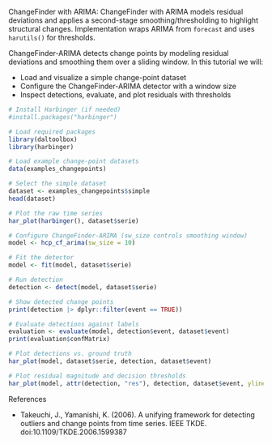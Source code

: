 ChangeFinder with ARIMA: ChangeFinder with ARIMA models residual deviations and applies a second-stage smoothing/thresholding to highlight structural changes. Implementation wraps ARIMA from `forecast` and uses `harutils()` for thresholds.

ChangeFinder-ARIMA detects change points by modeling residual deviations and smoothing them over a sliding window. In this tutorial we will:

- Load and visualize a simple change-point dataset
- Configure the ChangeFinder-ARIMA detector with a window size
- Inspect detections, evaluate, and plot residuals with thresholds

```r
# Install Harbinger (if needed)
#install.packages("harbinger")
```

```r
# Load required packages
library(daltoolbox)
library(harbinger) 
```

```r
# Load example change-point datasets
data(examples_changepoints)
```

```r
# Select the simple dataset
dataset <- examples_changepoints$simple
head(dataset)
```

```r
# Plot the raw time series
har_plot(harbinger(), dataset$serie)
```

```r
# Configure ChangeFinder-ARIMA (sw_size controls smoothing window)
model <- hcp_cf_arima(sw_size = 10)
```

```r
# Fit the detector
model <- fit(model, dataset$serie)
```

```r
# Run detection
detection <- detect(model, dataset$serie)
```

```r
# Show detected change points
print(detection |> dplyr::filter(event == TRUE))
```

```r
# Evaluate detections against labels
evaluation <- evaluate(model, detection$event, dataset$event)
print(evaluation$confMatrix)
```

```r
# Plot detections vs. ground truth
har_plot(model, dataset$serie, detection, dataset$event)
```

```r
# Plot residual magnitude and decision thresholds
har_plot(model, attr(detection, "res"), detection, dataset$event, yline = attr(detection, "threshold"))
```

References 

- Takeuchi, J., Yamanishi, K. (2006). A unifying framework for detecting outliers and change points from time series. IEEE TKDE. doi:10.1109/TKDE.2006.1599387
